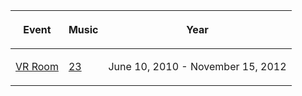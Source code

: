

<center>
{|class="wikitable" border="1"
!Event
!Music
!Year
|-
|[[Media:RoomsAgentvr.swf|VR Room]]||[[Media:Music23.swf|23]]||June 10, 2010 - November 15, 2012
|}
</center>